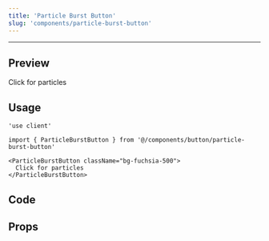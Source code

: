 ```yaml
---
title: 'Particle Burst Button'
slug: 'components/particle-burst-button'
---
```


---


## Preview

<PreviewComponent>
  <ParticleBurstButton className="bg-fuchsia-500">
    Click for particles
  </ParticleBurstButton>
</PreviewComponent>

## Usage

```tsx
'use client'

import { ParticleBurstButton } from '@/components/button/particle-burst-button'

<ParticleBurstButton className="bg-fuchsia-500">
  Click for particles
</ParticleBurstButton>
```

## Code

<CodeSnippet componentPath="./src/components/button/particle-burst-button.tsx" />

## Props

<AutoTypeTable
  path="./src/components/button/particle-burst-button.tsx"
  name="ParticleBurstButtonProps"
/>
